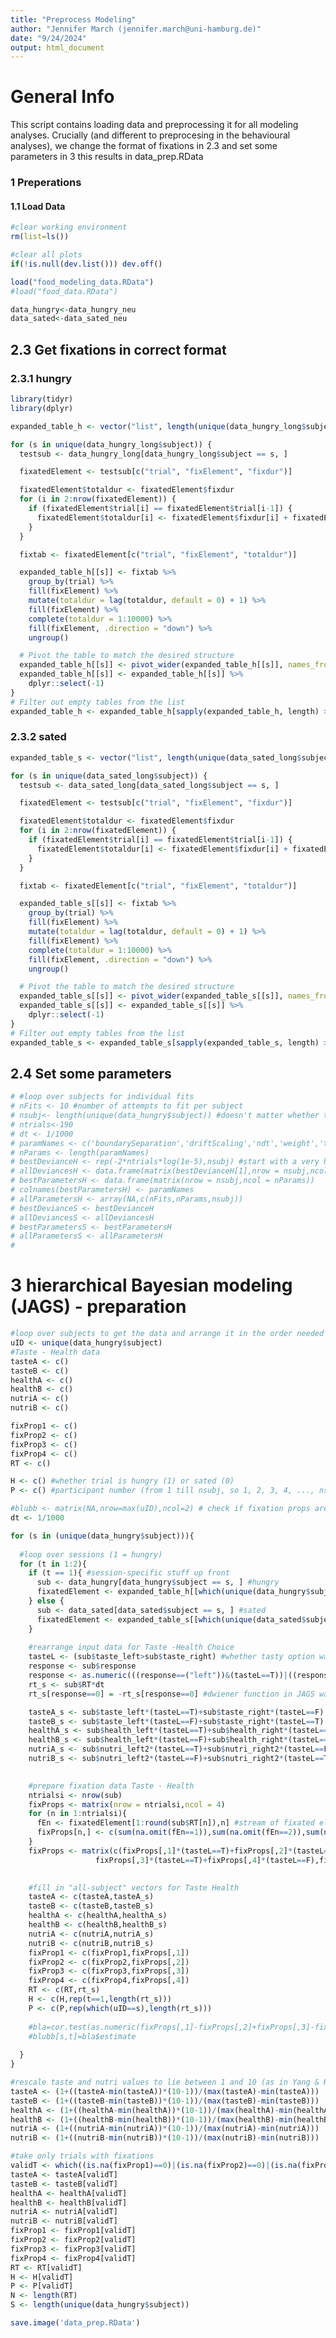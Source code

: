 ```yaml
---
title: "Preprocess Modeling"
author: "Jennifer March (jennifer.march@uni-hamburg.de)"
date: "9/24/2024"
output: html_document
---
```


# General Info
This script contains loading data and preprocessing it for all modeling analyses. Crucially (and different to preprocesing in the behavioural analyses), we change the format of fixations in 2.3 and set some parameters in 3 this results in data_prep.RData

### 1 Preperations
#### 1.1 Load Data
```r
#clear working environment
rm(list=ls())

#clear all plots
if(!is.null(dev.list())) dev.off()

load("food_modeling_data.RData")
#load("food_data.RData")

data_hungry<-data_hungry_neu
data_sated<-data_sated_neu
```


## 2.3 Get fixations in correct format
### 2.3.1 hungry
```r
library(tidyr)
library(dplyr)

expanded_table_h <- vector("list", length(unique(data_hungry_long$subject)))

for (s in unique(data_hungry_long$subject)) {
  testsub <- data_hungry_long[data_hungry_long$subject == s, ]

  fixatedElement <- testsub[c("trial", "fixElement", "fixdur")]

  fixatedElement$totaldur <- fixatedElement$fixdur
  for (i in 2:nrow(fixatedElement)) {
    if (fixatedElement$trial[i] == fixatedElement$trial[i-1]) {
      fixatedElement$totaldur[i] <- fixatedElement$fixdur[i] + fixatedElement$totaldur[i-1]
    }
  }

  fixtab <- fixatedElement[c("trial", "fixElement", "totaldur")]

  expanded_table_h[[s]] <- fixtab %>%
    group_by(trial) %>%
    fill(fixElement) %>%
    mutate(totaldur = lag(totaldur, default = 0) + 1) %>%
    fill(fixElement) %>%
    complete(totaldur = 1:10000) %>%
    fill(fixElement, .direction = "down") %>%
    ungroup()

  # Pivot the table to match the desired structure
  expanded_table_h[[s]] <- pivot_wider(expanded_table_h[[s]], names_from = trial, values_from = fixElement)
  expanded_table_h[[s]] <- expanded_table_h[[s]] %>%
    dplyr::select(-1)
}
# Filter out empty tables from the list
expanded_table_h <- expanded_table_h[sapply(expanded_table_h, length) > 0]

```

### 2.3.2 sated
```r
expanded_table_s <- vector("list", length(unique(data_sated_long$subject)))

for (s in unique(data_sated_long$subject)) {
  testsub <- data_sated_long[data_sated_long$subject == s, ]

  fixatedElement <- testsub[c("trial", "fixElement", "fixdur")]

  fixatedElement$totaldur <- fixatedElement$fixdur
  for (i in 2:nrow(fixatedElement)) {
    if (fixatedElement$trial[i] == fixatedElement$trial[i-1]) {
      fixatedElement$totaldur[i] <- fixatedElement$fixdur[i] + fixatedElement$totaldur[i-1]
    }
  }

  fixtab <- fixatedElement[c("trial", "fixElement", "totaldur")]

  expanded_table_s[[s]] <- fixtab %>%
    group_by(trial) %>%
    fill(fixElement) %>%
    mutate(totaldur = lag(totaldur, default = 0) + 1) %>%
    fill(fixElement) %>%
    complete(totaldur = 1:10000) %>%
    fill(fixElement, .direction = "down") %>%
    ungroup()

  # Pivot the table to match the desired structure
  expanded_table_s[[s]] <- pivot_wider(expanded_table_s[[s]], names_from = trial, values_from = fixElement)
  expanded_table_s[[s]] <- expanded_table_s[[s]] %>%
    dplyr::select(-1)
}
# Filter out empty tables from the list
expanded_table_s <- expanded_table_s[sapply(expanded_table_s, length) > 0]

```

## 2.4 Set some parameters
```r
# #loop over subjects for individual fits
# nFits <- 10 #number of attempts to fit per subject
# nsubj<- length(unique(data_hungry$subject)) #doesn't matter whether taking hungry or sated 
# ntrials<-190
# dt <- 1/1000
# paramNames <- c('boundarySeparation','driftScaling','ndt','weight','theta','phi')
# nParams <- length(paramNames)
# bestDevianceH <- rep(-2*ntrials*log(1e-5),nsubj) #start with a very high deviance)
# allDeviancesH <- data.frame(matrix(bestDevianceH[1],nrow = nsubj,ncol = nFits))
# bestParametersH <- data.frame(matrix(nrow = nsubj,ncol = nParams))
# colnames(bestParametersH) <- paramNames
# allParametersH <- array(NA,c(nFits,nParams,nsubj))
# bestDevianceS <- bestDevianceH
# allDeviancesS <- allDeviancesH
# bestParametersS <- bestParametersH
# allParametersS <- allParametersH
# 
```


# 3 hierarchical Bayesian modeling (JAGS) - preparation
```r
#loop over subjects to get the data and arrange it in the order needed
uID <- unique(data_hungry$subject)
#Taste - Health data
tasteA <- c()
tasteB <- c()
healthA <- c()
healthB <- c()
nutriA <- c()
nutriB <- c()

fixProp1 <- c()
fixProp2 <- c()
fixProp3 <- c()
fixProp4 <- c()
RT <- c()

H <- c() #whether trial is hungry (1) or sated (0)
P <- c() #participant number (from 1 till nsubj, so 1, 2, 3, 4, ..., nsubj)

#blubb <- matrix(NA,nrow=max(uID),ncol=2) # check if fixation props are correct
dt <- 1/1000

for (s in (unique(data_hungry$subject))){
  
  #loop over sessions (1 = hungry)
  for (t in 1:2){
    if (t == 1){ #session-specific stuff up front
      sub <- data_hungry[data_hungry$subject == s, ] #hungry
      fixatedElement <- expanded_table_h[[which(unique(data_hungry$subject)==s)]]
    } else {
      sub <- data_sated[data_sated$subject == s, ] #sated
      fixatedElement <- expanded_table_s[[which(unique(data_sated$subject)==s)]]
    }
    
    #rearrange input data for Taste -Health Choice
    tasteL <- (sub$taste_left>sub$taste_right) #whether tasty option was left
    response <- sub$response
    response <- as.numeric(((response==("left"))&(tasteL==T))|((response==("right"))&(tasteL==F)))
    rt_s <- sub$RT*dt
    rt_s[response==0] = -rt_s[response==0] #dwiener function in JAGS wants "negative" rt if choice == 0

    tasteA_s <- sub$taste_left*(tasteL==T)+sub$taste_right*(tasteL==F)
    tasteB_s <- sub$taste_left*(tasteL==F)+sub$taste_right*(tasteL==T)
    healthA_s <- sub$health_left*(tasteL==T)+sub$health_right*(tasteL==F)
    healthB_s <- sub$health_left*(tasteL==F)+sub$health_right*(tasteL==T)
    nutriA_s <- sub$nutri_left2*(tasteL==T)+sub$nutri_right2*(tasteL==F)
    nutriB_s <- sub$nutri_left2*(tasteL==F)+sub$nutri_right2*(tasteL==T)

    
    #prepare fixation data Taste - Health
    ntrialsi <- nrow(sub)
    fixProps <- matrix(nrow = ntrialsi,ncol = 4)
    for (n in 1:ntrialsi){
      fEn <- fixatedElement[1:round(sub$RT[n]),n] #stream of fixated elements in current trials
      fixProps[n,] <- c(sum(na.omit(fEn==1)),sum(na.omit(fEn==2)),sum(na.omit(fEn==3)),sum(na.omit(fEn==4)))/sum(na.omit(fEn>=1))
    }
    fixProps <- matrix(c(fixProps[,1]*(tasteL==T)+fixProps[,2]*(tasteL==F),fixProps[,1]*(tasteL==F)+fixProps[,2]*(tasteL==T),
                   fixProps[,3]*(tasteL==T)+fixProps[,4]*(tasteL==F),fixProps[,3]*(tasteL==F)+fixProps[,4]*(tasteL==T)),ncol=4)

    
    #fill in "all-subject" vectors for Taste Health
    tasteA <- c(tasteA,tasteA_s)
    tasteB <- c(tasteB,tasteB_s)
    healthA <- c(healthA,healthA_s)
    healthB <- c(healthB,healthB_s)
    nutriA <- c(nutriA,nutriA_s)
    nutriB <- c(nutriB,nutriB_s)
    fixProp1 <- c(fixProp1,fixProps[,1])
    fixProp2 <- c(fixProp2,fixProps[,2])
    fixProp3 <- c(fixProp3,fixProps[,3])
    fixProp4 <- c(fixProp4,fixProps[,4])
    RT <- c(RT,rt_s)
    H <- c(H,rep(t==1,length(rt_s)))
    P <- c(P,rep(which(uID==s),length(rt_s)))
    
    #bla=cor.test(as.numeric(fixProps[,1]-fixProps[,2]+fixProps[,3]-fixProps[,4]),as.numeric(rt_s>0))
    #blubb[s,t]=bla$estimate
    
  }
}

#rescale taste and nutri values to lie between 1 and 10 (as in Yang & Krajbich), in line with Berkowitsch et al. 2015
tasteA <- (1+((tasteA-min(tasteA))*(10-1))/(max(tasteA)-min(tasteA))) 
tasteB <- (1+((tasteB-min(tasteB))*(10-1))/(max(tasteB)-min(tasteB)))
healthA <- (1+((healthA-min(healthA))*(10-1))/(max(healthA)-min(healthA)))
healthB <- (1+((healthB-min(healthB))*(10-1))/(max(healthB)-min(healthB)))
nutriA <- (1+((nutriA-min(nutriA))*(10-1))/(max(nutriA)-min(nutriA)))
nutriB <- (1+((nutriB-min(nutriB))*(10-1))/(max(nutriB)-min(nutriB)))

#take only trials with fixations
validT <- which((is.na(fixProp1)==0)|(is.na(fixProp2)==0)|(is.na(fixProp3)==0)|(is.na(fixProp4)==0))
tasteA <- tasteA[validT]
tasteB <- tasteB[validT]
healthA <- healthA[validT]
healthB <- healthB[validT]
nutriA <- nutriA[validT]
nutriB <- nutriB[validT]
fixProp1 <- fixProp1[validT]
fixProp2 <- fixProp2[validT]
fixProp3 <- fixProp3[validT]
fixProp4 <- fixProp4[validT]
RT <- RT[validT]
H <- H[validT]
P <- P[validT]
N <- length(RT)
S <- length(unique(data_hungry$subject))

```

```r
save.image('data_prep.RData')
```



